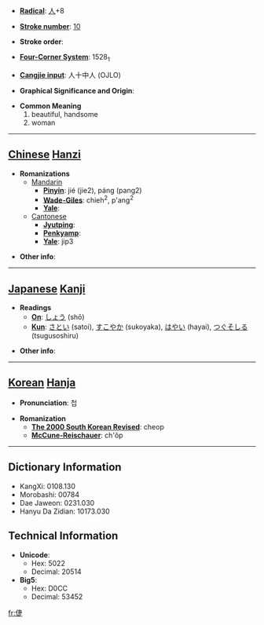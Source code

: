 * '''[[Wiktionary:Chinese radical index| Radical]]''': [[Wiktionary:Chinese radical index 人|人]]+8

* '''[[Wiktionary:Chinese total strokes index|Stroke number]]''': [[Wiktionary:Chinese total strokes index 10|10]]

* '''Stroke order''': 

* '''[[Wiktionary:Chinese four corner index|Four-Corner System]]''': 1528<sub>1</sub>

* '''[[Wiktionary:Chinese Cangjie index|Cangjie input]]''': 人十中人 (OJLO)

* '''Graphical Significance and Origin''': 

* '''Common Meaning'''
*#beautiful, handsome
*# woman


----

== [[Chinese]] [[Hanzi]] ==

* '''Romanizations'''
** [[Mandarin]]
*** '''[[Pinyin]]''': jié (jie2), páng (pang2)
*** '''[[Wade-Giles]]''': chieh<sup>2</sup>, p'ang<sup>2</sup>
*** '''[[Yale]]''': 
**[[Cantonese]]
***'''[[Jyutping]]''':
***'''[[Penkyamp]]''': 
***'''[[Yale]]''': jip3

* '''Other info''': 

----

== [[Japanese]] [[Kanji]] ==

* '''Readings'''
** '''[[On]]''': [[しょう]] (shō)
** '''[[Kun]]''': [[さとい]] (satoi), [[すこやか]] (sukoyaka), [[はやい]] (hayai), [[つぐそしる]] (tsugusoshiru)

* '''Other info''':  

----

== [[Korean]] [[Hanja]] ==

* '''Pronunciation''': 첩

* '''Romanization'''
** '''[[The 2000 South Korean Revised Romanization|The 2000 South Korean Revised]]''': cheop
** '''[[McCune-Reischauer]]''': ch'ŏp

----

== Dictionary Information ==

* KangXi: 0108.130
* Morobashi: 00784
* Dae Jaweon: 0231.030
* Hanyu Da Zidian: 10173.030

== Technical Information ==

* '''Unicode''':
** Hex: 5022
** Decimal: 20514
* '''Big5''':
** Hex: D0CC
** Decimal: 53452

[[fr:倢]]